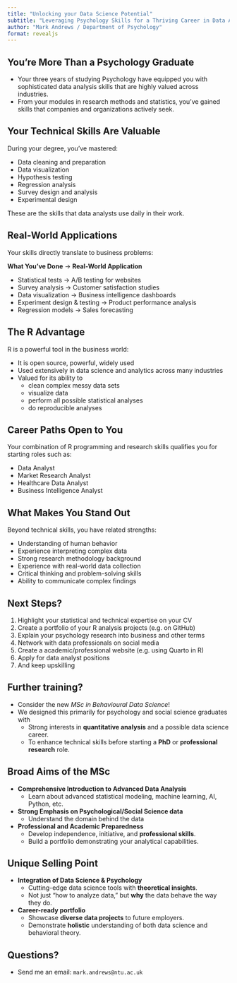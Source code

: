 ```yaml
---
title: "Unlocking your Data Science Potential"
subtitle: "Leveraging Psychology Skills for a Thriving Career in Data Analytics"
author: "Mark Andrews / Department of Psychology"
format: revealjs
---
```



## You're More Than a Psychology Graduate

- Your three years of studying Psychology have equipped you with sophisticated data analysis skills that are highly valued across industries. 
- From your modules in research methods and statistics, you've gained skills that companies and organizations actively seek.

## Your Technical Skills Are Valuable

During your degree, you've mastered:

- Data cleaning and preparation
- Data visualization
- Hypothesis testing
- Regression analysis
- Survey design and analysis
- Experimental design

These are the skills that data analysts use daily in their work.

## Real-World Applications

Your skills directly translate to business problems:

**What You've Done** → **Real-World Application**

- Statistical tests → A/B testing for websites
- Survey analysis → Customer satisfaction studies
- Data visualization → Business intelligence dashboards
- Experiment design & testing → Product performance analysis
- Regression models → Sales forecasting

## The R Advantage

R is a powerful tool in the business world:

- It is open source, powerful, widely used
- Used extensively in data science and analytics across many industries
- Valued for its ability to 
  - clean complex messy data sets
  - visualize data
  - perform all possible statistical analyses
  - do reproducible analyses

## Career Paths Open to You

Your combination of R programming and research skills qualifies you for starting roles such as:

- Data Analyst 
- Market Research Analyst 
- Healthcare Data Analyst 
- Business Intelligence Analyst 

## What Makes You Stand Out

Beyond technical skills, you have related strengths:

- Understanding of human behavior
- Experience interpreting complex data
- Strong research methodology background
- Experience with real-world data collection
- Critical thinking and problem-solving skills
- Ability to communicate complex findings

## Next Steps?

1. Highlight your statistical and technical expertise on your CV
2. Create a portfolio of your R analysis projects (e.g. on GitHub)
3. Explain your psychology research into business and other terms
4. Network with data professionals on social media
5. Create a academic/professional website (e.g. using Quarto in R)
6. Apply for data analyst positions
7. And keep upskilling

## Further training?

- Consider the new *MSc in Behavioural Data Science*!
- We designed this primarily for psychology and social science graduates with
  - Strong interests in **quantitative analysis** and a possible data science career.
  - To enhance technical skills before starting a **PhD** or **professional research** role.


## Broad Aims of the MSc

- **Comprehensive Introduction to Advanced Data Analysis**
  - Learn about advanced statistical modeling, machine learning, AI, Python, etc.
- **Strong Emphasis on Psychological/Social Science data**
  - Understand the domain behind the data
- **Professional and Academic Preparedness**
  - Develop independence, initiative, and **professional skills**.
  - Build a portfolio demonstrating your analytical capabilities.

## Unique Selling Point

- **Integration of Data Science & Psychology**
  - Cutting-edge data science tools with **theoretical insights**.
  - Not just “how to analyze data,” but **why** the data behave the way they do.
- **Career-ready portfolio**
  - Showcase **diverse data projects** to future employers.
  - Demonstrate **holistic** understanding of both data science and behavioral theory.
  
## Questions?

- Send me an email: `mark.andrews@ntu.ac.uk`
